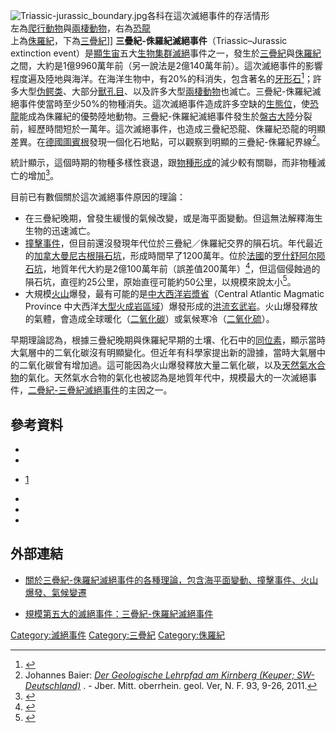 [[File:Triassic-jurassic_boundary.jpg|thumb]]各科在這次滅絕事件的存活情形<br>左為[[爬行動物|爬行動物]]與[[兩棲動物|兩棲動物]]，右為[[恐龍|恐龍]]<br>上為[[侏羅紀|侏羅紀]]，下為[[三疊紀|三疊紀]]]]
'''三疊紀-侏羅紀滅絕事件'''（Triassic–Jurassic extinction event）是[[顯生宙|顯生宙]]五大[[生物集群滅絕|生物集群滅絕]]事件之一，發生於[[三疊紀|三疊紀]]與[[侏羅紀|侏羅紀]]之間，大約是1億9960萬年前（另一說法是2億140萬年前）。這次滅絕事件的影響程度遍及陸地與海洋。在海洋生物中，有20%的科消失，包含著名的[[牙形石|牙形石]]<ref>{{Cite web |url=http://www.ucm.es/BUCM/revistas/geo/16986180/articulos/JIGE9696120347A.PDF |title=The extinction of conodonts —in terms of discrete elements— at the Triassic-Jurassic boundary |accessdate=2010-02-03 |archive-date=2020-05-18 |archive-url=https://web.archive.org/web/20200518021528/http://www.ucm.es/BUCM/revistas/geo/16986180/articulos/JIGE9696120347A.PDF/ |dead-url=no }}</ref>；許多大型[[伪鳄类|伪鳄类]]、大部分[[獸孔目|獸孔目]]、以及許多大型[[兩棲動物|兩棲動物]]也滅亡。三疊紀-侏羅紀滅絕事件使當時至少50%的物種消失。這次滅絕事件造成許多空缺的[[生態位|生態位]]，使[[恐龍|恐龍]]能成為侏羅紀的優勢陸地動物。三疊紀-侏羅紀滅絕事件發生於[[盤古大陸|盤古大陸]]分裂前，經歷時間短於一萬年。這次滅絕事件，也造成三疊紀恐龍、侏羅紀恐龍的明顯差異。在[[德國|德國]][[圖賓根|圖賓根]]發現一個化石地點，可以觀察到明顯的三疊紀-侏羅紀界線<ref>Johannes Baier: [http://www.ogv-online.de/Publikationen/Jahresberichte/2011/nf93-1.html ''Der Geologische Lehrpfad am Kirnberg (Keuper; SW-Deutschland)''] {{Wayback|url=http://www.ogv-online.de/Publikationen/Jahresberichte/2011/nf93-1.html |date=20111002161424 }}. - Jber. Mitt. oberrhein. geol. Ver, N. F. 93, 9-26, 2011.</ref>。

統計顯示，這個時期的物種多樣性衰退，跟[[物種形成|物種形成]]的減少較有關聯，而非物種滅亡的增加<ref>{{Citation | last=Bambach | first=R.K. | last2=Knoll | first2=A.H. | last3=Wang | first3=S.C. | title=Origination, extinction, and mass depletions of marine diversity | journal=Paleobiology | volume=30 | issue=4 | pages=522–542 | date=December 2004 | url=http://www.bioone.org/perlserv/?request=get-document&issn=0094-8373&volume=30&page=522 | doi=10.1666/0094-8373(2004)030<0522:OEAMDO>2.0.CO;2 | accessdate=2008-09-23 | archive-date=2020-05-29 | archive-url=https://web.archive.org/web/20200529043233/https://bioone.org/journals/paleobiology | dead-url=no }}</ref>。

目前已有數個關於這次滅絕事件原因的理論：
*在三疊紀晚期，曾發生緩慢的氣候改變，或是海平面變動。但這無法解釋海生生物的迅速滅亡。
*[[撞擊事件|撞擊事件]]，但目前還沒發現年代位於三疊紀／侏羅紀交界的隕石坑。年代最近的[[加拿大|加拿大]][[曼尼古根隕石坑|曼尼古根隕石坑]]，形成時間早了1200萬年。位於[[法國|法國]]的[[罗什舒阿尔陨石坑|罗什舒阿尔陨石坑]]，地質年代大約是2億100萬年前（誤差值200萬年）<ref name = "Schmieder">{{cite journal
 |last         = Schmieder
 |first        = M.
 |authorlink   = 
 |coauthors    = Buchner, E.; Schwarz, W. H.; Trieloff, M.; Lambert, P.
 |title        = A Rhaetian <sup>40</sup>Ar/<sup>39</sup>Ar age for the Rochechouart impact structure (France) and implications for the latest Triassic sedimentary record
 |journal      = Meteoritics & Planetary Science
 |volume       = 45
 |issue        = 8
 |pages        = 1225–1242
 |publisher    = 
 |location     = 
 |date         = 2010-10-05
 |language     = 
 |url          = http://onlinelibrary.wiley.com/doi/10.1111/j.1945-5100.2010.01070.x/abstract;jsessionid=FD73B8E1A990D599F318B8F09C03D2B2.d01t01
 |doi          = 10.1111/j.1945-5100.2010.01070.x
 |accessdate   = 2011-11-18
 |archive-date = 2015-11-29
 |archive-url  = https://web.archive.org/web/20151129071619/http://onlinelibrary.wiley.com/doi/10.1111/j.1945-5100.2010.01070.x/abstract;jsessionid=FD73B8E1A990D599F318B8F09C03D2B2.d01t01
 |dead-url     = no
}}</ref>，但這個侵蝕過的隕石坑，直徑約25公里，原始直徑可能約50公里，以規模來說太小<ref name = "RSmith">{{cite journal |last = Smith |first = Roff |authorlink =  |title = Dark days of the Triassic: Lost world |journal = Nature |volume = 47 |issue = 7373 |pages = 287–289 |publisher =  |location =  |date = 2011-11-16 |language =  |url = http://www.nature.com/news/dark-days-of-the-triassic-lost-world-1.9375 |doi = 10.1038/479287a |accessdate = 2011-11-18 |archive-date = 2016-02-01 |archive-url = https://web.archive.org/web/20160201125437/http://www.nature.com/news/dark-days-of-the-triassic-lost-world-1.9375 |dead-url = no }}</ref>。
*大規模[[火山|火山]]爆發，最有可能的是[[中大西洋岩漿省|中大西洋岩漿省]]（Central Atlantic Magmatic Province 中大西洋[[大型火成岩區域|大型火成岩區域]]）爆發形成的[[洪流玄武岩|洪流玄武岩]]。火山爆發釋放的氣體，會造成全球暖化（[[二氧化碳|二氧化碳]]）或氣候寒冷（[[二氧化硫|二氧化硫]]）。

早期理論認為，根據三疊紀晚期與侏羅紀早期的土壤、化石中的[[同位素|同位素]]，顯示當時大氣層中的二氧化碳沒有明顯變化。但近年有科學家提出新的證據，當時大氣層中的二氧化碳曾有增加過。這可能因為火山爆發釋放大量二氧化碳，以及[[天然氣水合物|天然氣水合物]]的氣化。天然氣水合物的氣化也被認為是地質年代中，規模最大的一次滅絕事件，[[二疊紀-三疊紀滅絕事件|二疊紀-三疊紀滅絕事件]]的主因之一。

== 參考資料 ==
{{reflist}}
*{{cite journal|first=J. P.|last=Hodych|coauthors=G. R. Dunning|title=Did the Manicougan impact trigger end-of-Triassic mass extinction?|journal=Geology|volume=20|date=1992|pages=pp. 51.54|doi=10.1130/0091-7613(1992)020<0051:DTMITE>2.3.CO;2}}
*{{cite journal|first=J. C.|last= McElwain|coauthors=D. J. Beerling,  F. I. Woodward|title=Fossil Plants and Global Warming at the Triassic-Jurassic Boundary|journal=Science|date= 27 August 1999|volume=285 (no. 5432)|pages=1386–1390}}
*{{cite journal|first=L.H.|last=Tanner|coauthors=S.G.Lucas,M.G.Chapman|title=Assessing the record and causes of Late Triassic extinctions|journal=Earth-Science Reviews|issue=65|year=2004|pages=pp.103-139|doi=10.1016/S0012-8252(03)00082-5|volume=65}}[https://web.archive.org/web/20060306225005/http://museums.state.nm.us/nmmnh/pdf_files/TJB.pdf]
*{{cite journal|first=L. H.|last=Tanner|coauthors=J. F. Hubert, B. P. Coffey et al|title=Stability of atmospheric CO2 levels across the Triassic/Jurassic boundary|journal=Nature|volume=411|date=7 June 2001|pages=pp. 675–677|doi=10.1038/35079548}}
*{{cite journal |last = Whiteside |first = Jessica H. |coauthors = Paul E. Olsen, Timothy Eglinton, Michael E. Brookfield, and Raymond N. Sambrotto |date = March 22, 2010 |title = Compound-specific carbon isotopes from Earth's largest flood basalt eruptions directly linked to the end-Triassic mass extinction |journal = PNAS |volume = 107 |issue = 15 |pages = 6721–5 |url = http://www.pnas.org/content/early/2010/03/15/1001706107 |accessdate =  |doi = 10.1073/pnas.1001706107 |pmid = 20308590 |pmc = 2872409 |archive-date = 2012-04-21 |archive-url = https://www.webcitation.org/674qeqLyL?url=http://www.pnas.org/content/early/2010/03/15/1001706107 |dead-url = no }} 
*{{cite journal|first=M.H.L.|last=Deenen|coauthors=M. Ruhl, N.R. Bonis, W. Krijgsman, W. Kuerscher, M. Reitsma, M.J. van Bergen|title=A new chronology for the end-Triassic mass extinction|journal=EPSL|year=2010}} 

== 外部連結 ==
*{{en}}[https://web.archive.org/web/20170801065542/http://palaeo.gly.bris.ac.uk/palaeofiles/triassic/triextict.htm 關於三疊紀-侏羅紀滅絕事件的各種理論，包含海平面變動、撞擊事件、火山爆發、氣候變遷]
*{{en}}[https://web.archive.org/web/20090720234639/http://nai.arc.nasa.gov/impact/news_detail.cfm?ID=23&keyword=250 規模第五大的滅絕事件：三疊紀-侏羅紀滅絕事件]

{{滅絕事件}}

[[Category:滅絕事件|Category:滅絕事件]]
[[Category:三疊紀|Category:三疊紀]]
[[Category:侏羅紀|Category:侏羅紀]]
